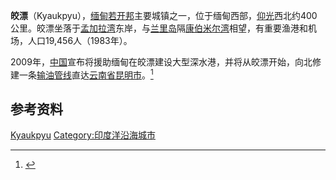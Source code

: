 '''皎漂'''（Kyaukpyu），[[缅甸|缅甸]][[若开邦|若开邦]]主要城镇之一，位于缅甸西部，[[仰光|仰光]]西北约400公里。皎漂坐落于[[孟加拉湾|孟加拉湾]]东岸，与[[兰里岛|兰里岛]]隔[[康伯米尔湾|康伯米尔湾]]相望，有重要渔港和机场，人口19,456人（1983年）。

2009年，[[中国|中国]]宣布将援助缅甸在皎漂建设大型深水港，并将从皎漂开始，向北修建一条[[中缅油气管道|输油管线]]直达[[云南省|云南省]][[昆明市|昆明市]]。<ref>{{Cite web |url=http://english.cri.cn/6909/2009/06/16/1781s493878.htm |title=中国国际广播电台·中缅石油管线九月开工 |accessdate=2009-06-20 |archive-date=2016-03-04 |archive-url=https://web.archive.org/web/20160304201725/http://english.cri.cn/6909/2009/06/16/1781s493878.htm |dead-url=no }}</ref>

==参考资料==
{{reflist}}

{{若開邦行政區劃|state=collapsed}}

[[Category:若開邦聚居地|Kyaukpyu]]
[[Category:印度洋沿海城市|Category:印度洋沿海城市]]